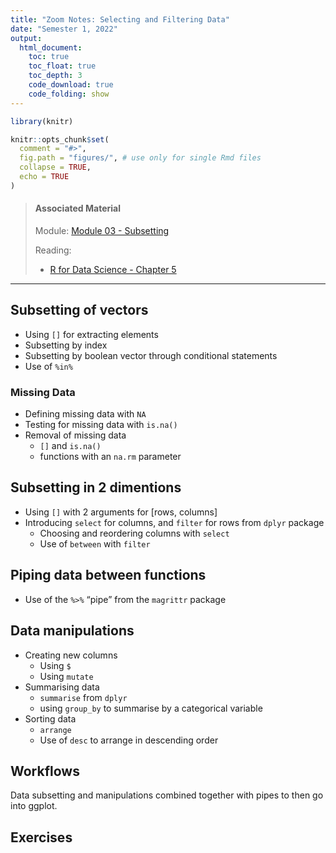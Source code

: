```yaml
---
title: "Zoom Notes: Selecting and Filtering Data"
date: "Semester 1, 2022"
output:
  html_document:
    toc: true
    toc_float: true
    toc_depth: 3
    code_download: true
    code_folding: show
---
```


```r
library(knitr)

knitr::opts_chunk$set(
  comment = "#>",
  fig.path = "figures/", # use only for single Rmd files
  collapse = TRUE,
  echo = TRUE
)
```

> #### Associated Material
>
> Module: [Module 03 - Subsetting](03-subset.html)
>
> Reading:
>
> - [R for Data Science - Chapter 5](https://r4ds.had.co.nz/transform.html)


----


## Subsetting of vectors

- Using `[]` for extracting elements
- Subsetting by index
- Subsetting by boolean vector through conditional statements
- Use of `%in%`

### Missing Data

- Defining missing data with `NA`
- Testing for missing data with `is.na()`
- Removal of missing data
  - `[]` and `is.na()`
  - functions with an `na.rm` parameter
  
## Subsetting in 2 dimentions

- Using `[]` with 2 arguments for [rows, columns]
- Introducing `select` for columns, and `filter` for rows from `dplyr` package
  - Choosing and reordering columns with `select`
  - Use of `between` with `filter`

## Piping data between functions

- Use of the `%>%` "pipe" from the `magrittr` package

## Data manipulations

- Creating new columns
  - Using `$`
  - Using `mutate`
- Summarising data
  - `summarise` from `dplyr`
  - using `group_by` to summarise by a categorical variable
- Sorting data
  - `arrange`
  - Use of `desc` to arrange in descending order
  
## Workflows

Data subsetting and manipulations combined together with pipes to then go into ggplot.


## Exercises




